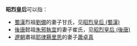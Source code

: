 '''昭烈皇后'''可以指：
*[[蜀漢|蜀漢]]烈祖[[劉備|劉備]]的妻子甘氏，见[[昭烈皇后_(蜀漢)|昭烈皇后 (蜀漢)]]
*[[後唐|後唐]]懿祖[[朱邪執宜|朱邪執宜]]的妻子崔氏，见[[昭烈皇后_(後唐)|昭烈皇后 (後唐)]]
*[[遼朝|遼朝]]肅祖[[耶律耨里思|耶律耨里思]]的妻子[[蕭卓真|蕭卓真]]

{{Disambiguation|Cat=四字皇后封号消歧义}}
